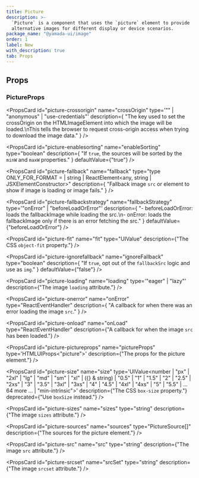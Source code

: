 ```yaml
---
title: Picture
description: >-
  `Picture` is a component that uses the `picture` element to provide
  alternative images for different display or device scenarios.
package_name: "@yamada-ui/image"
order: 1
label: New
with_description: true
tab: Props
---
```


## Props

### PictureProps

<PropsCard
  id="picture-crossorigin"
  name="crossOrigin"
  type='"" | "anonymous" | "use-credentials"'
  description={
    "The key used to set the crossOrigin on the HTMLImageElement into which the image will be loaded.\nThis tells the browser to request cross-origin access when trying to download the image data."
  }
/>

<PropsCard
  id="picture-enablesorting"
  name="enableSorting"
  type="boolean"
  description={
    "If `true`, the sources will be sorted by the `minW` and `maxW` properties."
  }
  defaultValue={"true"}
/>

<PropsCard
  id="picture-fallback"
  name="fallback"
  type="type ONLY_FOR_FORMAT =
  | string
  | ReactElement<any, string | JSXElementConstructor<any>>"
  description={
    "Fallback image `src` or element to show if image is loading or image fails."
  }
/>

<PropsCard
  id="picture-fallbackstrategy"
  name="fallbackStrategy"
  type='"onError" | "beforeLoadOrError"'
  description={
    "- beforeLoadOrError: loads the fallbackImage while loading the src.\n- onError: loads the fallbackImage only if there is an error fetching the src."
  }
  defaultValue={"beforeLoadOrError"}
/>

<PropsCard
  id="picture-fit"
  name="fit"
  type="UIValue<ObjectFit>"
  description={"The CSS `object-fit` property."}
/>

<PropsCard
  id="picture-ignorefallback"
  name="ignoreFallback"
  type="boolean"
  description={
    "If `true`, opt out of the `fallbackSrc` logic and use as `img`."
  }
  defaultValue={"false"}
/>

<PropsCard
  id="picture-loading"
  name="loading"
  type='"eager" | "lazy"'
  description={"The image `loading` attribute."}
/>

<PropsCard
  id="picture-onerror"
  name="onError"
  type="ReactEventHandler<HTMLImageElement>"
  description={
    "A callback for when there was an error loading the image `src`."
  }
/>

<PropsCard
  id="picture-onload"
  name="onLoad"
  type="ReactEventHandler<HTMLImageElement>"
  description={"A callback for when the image `src` has been loaded."}
/>

<PropsCard
  id="picture-pictureprops"
  name="pictureProps"
  type='HTMLUIProps<"picture">'
  description={"The props for the picture element."}
/>

<PropsCard
  id="picture-size"
  name="size"
  type='UIValue<number | "px" | "2xl" | "lg" | "md" | "sm" | "xl" | ({} & string) | "0.5" | "1" | "1.5" | "2" | "2.5" | "2xs" | "3" | "3.5" | "3xl" | "3xs" | "4" | "4.5" | "4xl" | "4xs" | "5" | "5.5" | ... 64 more ... | "min-intrinsic">'
  description={"The CSS `box-size` property."}
  deprecated={"Use `boxSize` instead."}
/>

<PropsCard
  id="picture-sizes"
  name="sizes"
  type="string"
  description={"The image `sizes` attribute."}
/>

<PropsCard
  id="picture-sources"
  name="sources"
  type="PictureSource[]"
  description={"The sources for the picture element."}
/>

<PropsCard
  id="picture-src"
  name="src"
  type="string"
  description={"The image `src` attribute."}
/>

<PropsCard
  id="picture-srcset"
  name="srcSet"
  type="string"
  description={"The image `srcset` attribute."}
/>
